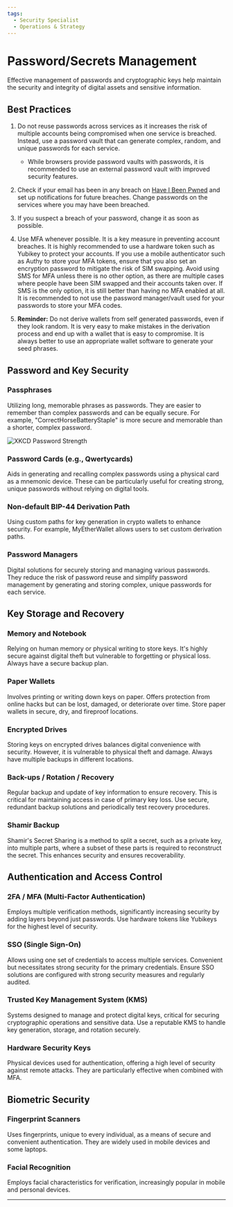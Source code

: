 ```yaml
---
tags:
  - Security Specialist
  - Operations & Strategy
---
```



<TagProvider>
<TagFilter />

# Password/Secrets Management

<TagList tags={frontmatter.tags} />
<AttributionList contributors={frontmatter.contributors} />

Effective management of passwords and cryptographic keys help maintain the security and integrity of digital assets and
sensitive information.

## Best Practices

1. Do not reuse passwords across services as it increases the risk of multiple accounts being compromised when one
service is breached. Instead, use a password vault that can generate complex, random, and unique passwords for each
service.

   - While browsers provide password vaults with passwords, it is recommended to use an external password vault with
   improved security features.

2. Check if your email has been in any breach on [Have I Been Pwned](https://haveibeenpwned.com/) and set up
notifications for future breaches. Change passwords on the services where you may have been breached.
3. If you suspect a breach of your password, change it as soon as possible.
4. Use MFA whenever possible. It is a key measure in preventing account breaches. It is highly recommended to use a
hardware token such as Yubikey to protect your accounts. If you use a mobile authenticator such as Authy to store your
MFA tokens, ensure that you also set an encryption password to mitigate the risk of SIM swapping. Avoid using SMS for
MFA unless there is no other option, as there are multiple cases where people have been SIM swapped and their accounts
taken over. If SMS is the only option, it is still better than having no MFA enabled at all. It is recommended to not
use the password manager/vault used for your passwords to store your MFA codes.
5. **Reminder:** Do not derive wallets from self generated passwords, even if they look random. It is very easy to make
mistakes in the derivation process and end up with a wallet that is easy to compromise. It is always better to use an
appropriate wallet software to generate your seed phrases.

## Password and Key Security

### Passphrases

Utilizing long, memorable phrases as passwords. They are easier to remember than complex passwords and can be equally
secure. For example, "CorrectHorseBatteryStaple" is more secure and memorable than a shorter, complex password.

![XKCD Password Strength](https://imgs.xkcd.com/comics/password_strength.png)

### Password Cards (e.g., Qwertycards)

Aids in generating and recalling complex passwords using a physical card as a mnemonic device. These can be particularly
useful for creating strong, unique passwords without relying on digital tools.

### Non-default BIP-44 Derivation Path

Using custom paths for key generation in crypto wallets to enhance security. For example, MyEtherWallet allows users to
set custom derivation paths.

### Password Managers

Digital solutions for securely storing and managing various passwords. They reduce the risk of password reuse and
simplify password management by generating and storing complex, unique passwords for each service.

## Key Storage and Recovery

### Memory and Notebook

Relying on human memory or physical writing to store keys. It's highly secure against digital theft but vulnerable to
forgetting or physical loss. Always have a secure backup plan.

### Paper Wallets

Involves printing or writing down keys on paper. Offers protection from online hacks but can be lost, damaged, or
deteriorate over time. Store paper wallets in secure, dry, and fireproof locations.

### Encrypted Drives

Storing keys on encrypted drives balances digital convenience with security. However, it is vulnerable to physical theft
and damage. Always have multiple backups in different locations.

### Back-ups / Rotation / Recovery

Regular backup and update of key information to ensure recovery. This is critical for maintaining access in case of
primary key loss. Use secure, redundant backup solutions and periodically test recovery procedures.

### Shamir Backup

Shamir's Secret Sharing is a method to split a secret, such as a private key, into multiple parts, where a subset of
these parts is required to reconstruct the secret. This enhances security and ensures recoverability.

## Authentication and Access Control

### 2FA / MFA (Multi-Factor Authentication)

Employs multiple verification methods, significantly increasing security by adding layers beyond just passwords. Use
hardware tokens like Yubikeys for the highest level of security.

### SSO (Single Sign-On)

Allows using one set of credentials to access multiple services. Convenient but necessitates strong security for the
primary credentials. Ensure SSO solutions are configured with strong security measures and regularly audited.

### Trusted Key Management System (KMS)

Systems designed to manage and protect digital keys, critical for securing cryptographic operations and sensitive data.
Use a reputable KMS to handle key generation, storage, and rotation securely.

### Hardware Security Keys

Physical devices used for authentication, offering a high level of security against remote attacks. They are
particularly effective when combined with MFA.

## Biometric Security

### Fingerprint Scanners

Uses fingerprints, unique to every individual, as a means of secure and convenient authentication. They are widely used
in mobile devices and some laptops.

### Facial Recognition

Employs facial characteristics for verification, increasingly popular in mobile and personal devices.

---

</TagProvider>
<ContributeFooter />
